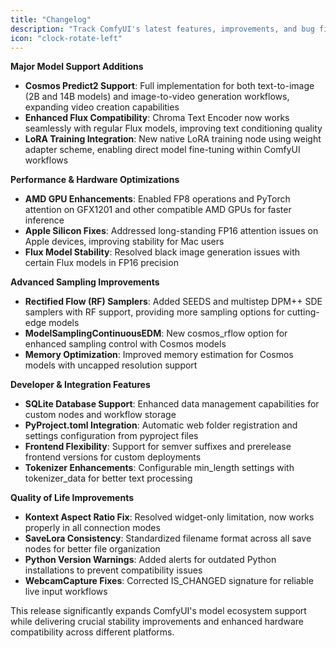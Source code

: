 ```yaml
---
title: "Changelog"
description: "Track ComfyUI's latest features, improvements, and bug fixes"
icon: "clock-rotate-left"
---
```


<Update label="v0.3.41" description="June 17, 2025">

**Major Model Support Additions**
- **Cosmos Predict2 Support**: Full implementation for both text-to-image (2B and 14B models) and image-to-video generation workflows, expanding video creation capabilities
- **Enhanced Flux Compatibility**: Chroma Text Encoder now works seamlessly with regular Flux models, improving text conditioning quality
- **LoRA Training Integration**: New native LoRA training node using weight adapter scheme, enabling direct model fine-tuning within ComfyUI workflows

**Performance & Hardware Optimizations**
- **AMD GPU Enhancements**: Enabled FP8 operations and PyTorch attention on GFX1201 and other compatible AMD GPUs for faster inference
- **Apple Silicon Fixes**: Addressed long-standing FP16 attention issues on Apple devices, improving stability for Mac users
- **Flux Model Stability**: Resolved black image generation issues with certain Flux models in FP16 precision

**Advanced Sampling Improvements**
- **Rectified Flow (RF) Samplers**: Added SEEDS and multistep DPM++ SDE samplers with RF support, providing more sampling options for cutting-edge models
- **ModelSamplingContinuousEDM**: New cosmos_rflow option for enhanced sampling control with Cosmos models
- **Memory Optimization**: Improved memory estimation for Cosmos models with uncapped resolution support

**Developer & Integration Features**
- **SQLite Database Support**: Enhanced data management capabilities for custom nodes and workflow storage
- **PyProject.toml Integration**: Automatic web folder registration and settings configuration from pyproject files
- **Frontend Flexibility**: Support for semver suffixes and prerelease frontend versions for custom deployments
- **Tokenizer Enhancements**: Configurable min_length settings with tokenizer_data for better text processing

**Quality of Life Improvements**
- **Kontext Aspect Ratio Fix**: Resolved widget-only limitation, now works properly in all connection modes  
- **SaveLora Consistency**: Standardized filename format across all save nodes for better file organization
- **Python Version Warnings**: Added alerts for outdated Python installations to prevent compatibility issues
- **WebcamCapture Fixes**: Corrected IS_CHANGED signature for reliable live input workflows

This release significantly expands ComfyUI's model ecosystem support while delivering crucial stability improvements and enhanced hardware compatibility across different platforms.

</Update>